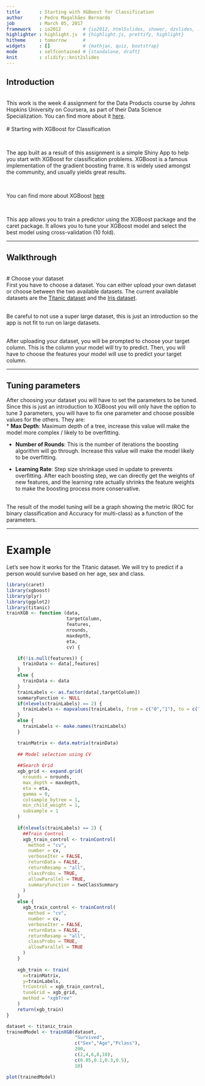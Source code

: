 ```yaml
---
title       : Starting with XGBoost for Classification
author      : Pedro Magalhães Bernardo
job         : March 05, 2017
framework   : io2012        # {io2012, html5slides, shower, dzslides, ...}
highlighter : highlight.js  # {highlight.js, prettify, highlight}
hitheme     : tomorrow      # 
widgets     : []            # {mathjax, quiz, bootstrap}
mode        : selfcontained # {standalone, draft}
knit        : slidify::knit2slides
---
```

<style>

.title-slide {
  background-color: #FFFFFF;
}
</style>

## Introduction
<br/>
This work is the week 4 assignment for the Data Products course by Johns Hopkins University on Coursera, as part of their Data Science Specialization. You can find more about it <a href="https://www.coursera.org/specializations/jhu-data-science">here</a>.   
<br/>
# Starting with XGBoost for Classification

<br/>

The app built as a result of this assignment is a simple Shiny App to help you start with XGBoost for classification problems. XGBoost is a famous implementation of the gradient boosting frame. It is widely used amongst the community, and usually yields great results.

<br/>

You can find more about XGBoost <a href="https://xgboost.readthedocs.io/en/latest//">here</a>

<br/>

This app allows you to train a predictor using the XGBoost package and the caret package. It allows you to tune your XGBoost model and select the best model using cross-validation (10 fold). 

---

## Walkthrough
<br/>
# Choose your dataset
<br/>
First you have to choose a dataset. You can either upload your own dataset or choose between the two available datasets. The current available datasets are the <a href="https://github.com/paulhendricks/titanic">Titanic dataset</a> and the <a href="https://stat.ethz.ch/R-manual/R-devel/library/datasets/html/iris.html">Iris dataset</a>.

<br/>
Be careful to not use a super large dataset, this is just an introduction so the app is not fit to run on large datasets.

<br/>
After uploading your dataset, you will be prompted to choose your target column. This is the column your model will try to predict. Then, you will have to choose the features your model will use to predict your target column.


--- 

## Tuning parameters

After choosing your dataset you will have to set the parameters to be tuned. Since this is just an introduction to XGBoost you will only have the option to tune 3 parameters, you will have to fix one parameter and choose possible values for the others.
 They are:
<br/>
* **Max Depth**: Maximum depth of a tree, increase this value will make the model more complex / likely to be overfitting.

* **Number of Rounds**: This is the number of iterations the boosting algorithm will go through. Increase this value will make the model likely to be overfitting.

* **Learning Rate**: Step size shrinkage used in update to prevents overfitting. After each boosting step, we can directly get the weights of new features, and the learning rate actually shrinks the feature weights to make the boosting process more conservative.

<br/>
The result of the model tuning will be a graph showing the metric (ROC for binary classification and Accuracy for multi-class) as a function of the parameters.

---

# Example

Let's see how it works for the Titanic dataset. We will try to predict if a person would survive based on her age, sex and class.

```r
library(caret)
library(xgboost)
library(plyr)
library(ggplot2)
library(titanic)
trainXGB <- function (data, 
                      targetColumn,
                      features,
                      nrounds, 
                      maxdepth, 
                      eta,
                      cv) {

    if(!is.null(features)) {
      trainData <- data[,features]
    }
    else {
      trainData <- data
    }
    trainLabels <- as.factor(data[,targetColumn])
    summaryFunction <- NULL
    if(nlevels(trainLabels) == 2) { 
      trainLabels <- mapvalues(trainLabels, from = c("0","1"), to = c("negative","positive"))
    }
    else {
      trainLabels <- make.names(trainLabels)
    }

    trainMatrix <- data.matrix(trainData)
    
    ## Model selection using CV 
    
    ##Search Grid
    xgb_grid <- expand.grid(
      nrounds = nrounds,
      max_depth = maxdepth,
      eta = eta,
      gamma = 0,
      colsample_bytree = 1,
      min_child_weight = 1,
      subsample = 1
    )
    
    if(nlevels(trainLabels) == 2) {
      ##Train Control
      xgb_train_control <- trainControl(
        method = "cv",
        number = cv,
        verboseIter = FALSE,
        returnData = FALSE,
        returnResamp = "all",                                                      
        classProbs = TRUE,    
        allowParallel = TRUE,
        summaryFunction = twoClassSummary
      )
    }
    else {
      xgb_train_control <- trainControl(
        method = "cv",
        number = cv,
        verboseIter = FALSE,
        returnData = FALSE,
        returnResamp = "all",                                                      
        classProbs = TRUE,    
        allowParallel = TRUE
      )
    }
    
    xgb_train <- train(
      x=trainMatrix,
      y=trainLabels,
      trControl = xgb_train_control,
      tuneGrid = xgb_grid,
      method = "xgbTree"
    )
    return(xgb_train)
}

dataset <- titanic_train
trainedModel <- trainXGB(dataset,
                         "Survived",
                         c("Sex","Age","Pclass"),
                         200,
                         c(2,4,6,8,10),
                         c(0.05,0.1,0.3,0.5),
                         10)

```

```r
plot(trainedModel)

```
